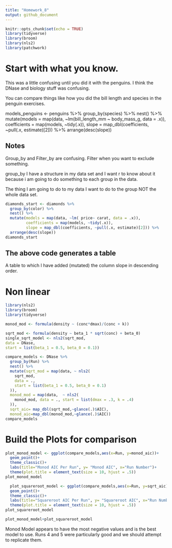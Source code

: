 ```yaml
---
title: "Homework_8"
output: github_document
---
```


```r
knitr::opts_chunk$set(echo = TRUE)
library(tidyverse)
library(broom)
library(nls2)
library(patchwork)
```

# Start with what you know.

This was a little confusing until you did it with the penguins.  I think the DNase and biology stuff was confusing.

You can compare things like how you did the bill length and species in the penguin exercises. 

models_penguins <- penguins %>% 
  group_by(species) %>% 
  nest() %>% 
  mutate(models = map(data, ~lm(bill_length_mm ~ body_mass_g, data = .x)),
         coefficients = map(models, ~tidy(.x)),
         slope = map_dbl(coefficients, ~pull(.x, estimate)[2])) %>% 
  arrange(desc(slope))
  
## Notes
 Group_by and Filter_by are confusing.
 Filter when you want to exclude something.
 
group_by I have a structure in my data set and I want r to know about it because i am going to do something to each group in the data.

The thing I am going to do to my data I want to do to the group NOT the whole data set.

```r

diamonds_start <- diamonds %>% 
  group_by(color) %>% 
  nest() %>% 
  mutate(models = map(data, ~lm( price~ carat, data = .x)),
         coefficients = map(models, ~tidy(.x)),
         slope = map_dbl(coefficients, ~pull(.x, estimate)[2])) %>% 
  arrange(desc(slope))
diamonds_start
```

## The above code generates a table
A table to which I have added (mutated) the column slope in descending order.

# Non linear 

```r
library(nls2)
library(broom)
library(tidyverse)

monod_mod <- formula(density ~ (conc*dmax)/(conc + k))

sqrt_mod <- formula(density ~ beta_1 * sqrt(conc) + beta_0)
single_sqrt_model <- nls2(sqrt_mod,
data = DNase,
start = list(beta_1 = 0.5, beta_0 = 0.1)) 

compare_models <- DNase %>%
  group_by(Run) %>%
  nest() %>%
  mutate(sqrt_mod = map(data, ~ nls2(
    sqrt_mod,
    data = .,
    start = list(beta_1 = 0.5, beta_0 = 0.1)
  )),
  monod_mod = map(data,  ~ nls2(
    monod_mod, data = ., start = list(dmax = .3, k = .4)
  )), 
  sqrt_aic= map_dbl(sqrt_mod,~glance(.)$AIC), 
  monod_aic=map_dbl(monod_mod,~glance(.)$AIC))
compare_models
```

# Build the Plots for comparison

```r
plot_monod_model <- ggplot(compare_models,aes(x=Run, y=monod_aic))+
  geom_point()+
  theme_classic()+
  labs(title="Monod AIC Per Run", y= "Monod AIC", x="Run Number")+
  theme(plot.title = element_text(size = 10, hjust = .5))
plot_monod_model

  plot_squareroot_model <- ggplot(compare_models,aes(x=Run, y=sqrt_aic))+
  geom_point()+
  theme_classic()+
  labs(title="Squareroot AIC Per Run", y= "Squareroot AIC", x="Run Number")+
  theme(plot.title = element_text(size = 10, hjust = .5))
plot_squareroot_model

plot_monod_model+plot_squareroot_model

```

Monod Model appears to have the most negative values and is the best model to use. Runs 4 and 5 were particularly good and we should attempt to replicate them.

